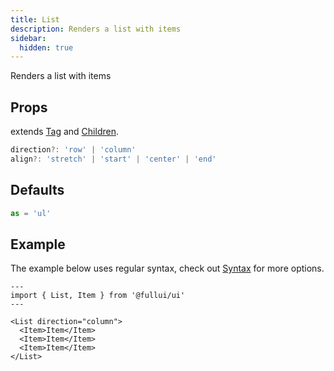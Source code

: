 ```yaml
---
title: List
description: Renders a list with items
sidebar:
  hidden: true
---
```


Renders a list with items

## Props
extends [Tag](/utility/tag) and [Children](/utility/children).

```ts
direction?: 'row' | 'column'
align?: 'stretch' | 'start' | 'center' | 'end'
```

## Defaults
```ts
as = 'ul'
```

## Example
The example below uses regular syntax, check out [Syntax](/overview/syntax) for more options.

```astro live
---
import { List, Item } from '@fullui/ui'
---

<List direction="column">
  <Item>Item</Item>
  <Item>Item</Item>
  <Item>Item</Item>
</List>
```